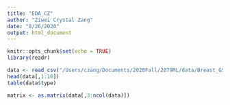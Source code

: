 ```yaml
---
title: "EDA_CZ"
author: "Ziwei Crystal Zang"
date: "8/26/2020"
output: html_document
---
```


```r
knitr::opts_chunk$set(echo = TRUE)
library(readr)
```

```r
data <- read_csv("/Users/czang/Documents/2020Fall/2079ML/data/Breast_GSE45827.csv")
head(data[,1:10])
table(data$type)
```

```r
matrix <- as.matrix(data[,3:ncol(data)])
```
